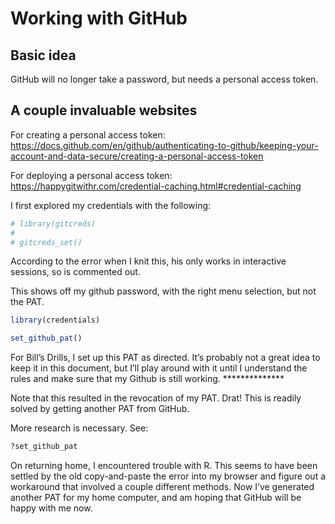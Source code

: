 # Working with GitHub {#github}

## Basic idea

GitHub will no longer take a password, but needs a personal access token. 

## A couple invaluable websites
For creating a personal access token:
<https://docs.github.com/en/github/authenticating-to-github/keeping-your-account-and-data-secure/creating-a-personal-access-token>

For deploying a personal access token:
<https://happygitwithr.com/credential-caching.html#credential-caching>


I first explored my credentials with the following:

```r
# library(gitcreds)
# 
# gitcreds_set()
```

According to the error when I knit this, his only works in interactive sessions, so is commented out. 

This shows off my github password, with the right menu selection, but not the PAT. 

```r
library(credentials)

set_github_pat()
```

For Bill's Drills, I set up this PAT as directed. It's probably not a great idea to keep it in this document, but I'll play around with it until I understand the rules and make sure that my Github is still working. 
**************

Note that this resulted in the revocation of my PAT. Drat! This is readily solved by getting another PAT from GitHub. 

More research is necessary. See:

```r
?set_github_pat
```

On returning home, I encountered trouble with R. This seems to have been settled by the old copy-and-paste the error into my browser and figure out a workaround that involved a couple different methods. Now I've generated another PAT for my home computer, and am hoping that GitHub will be happy with me now.


